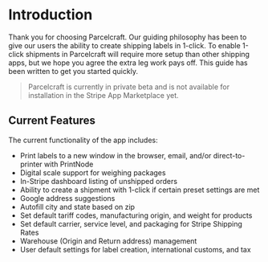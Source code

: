 # Introduction

Thank you for choosing Parcelcraft. Our guiding philosophy has been to give our users the ability to create shipping labels in 1-click. To enable 1-click shipments in Parcelcraft will require more setup than other shipping apps, but we hope you agree the extra leg work pays off.  This guide has been written to get you started quickly.

> Parcelcraft is currently in private beta and is not available for installation in the Stripe App Marketplace yet.

## Current Features

The current functionality of the app includes:

- Print labels to a new window in the browser, email, and/or direct-to-printer with PrintNode
- Digital scale support for weighing packages
- In-Stripe dashboard listing of unshipped orders
- Ability to create a shipment with 1-click if certain preset settings are met
- Google address suggestions
- Autofill city and state based on zip
- Set default tariff codes, manufacturing origin, and weight for products
- Set default carrier, service level, and packaging for Stripe Shipping Rates
- Warehouse (Origin and Return address) management
- User default settings for label creation, international customs, and tax
